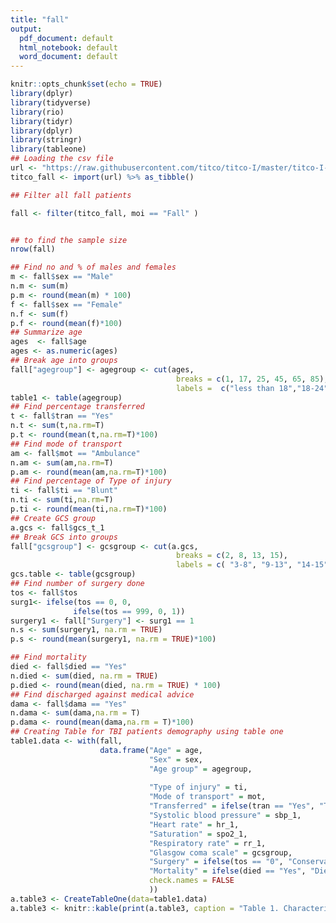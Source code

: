 ---
title: "fall"
output:
  pdf_document: default
  html_notebook: default
  word_document: default
---





```{r setup, include=FALSE}
knitr::opts_chunk$set(echo = TRUE)
library(dplyr)
library(tidyverse)
library(rio)
library(tidyr)
library(dplyr)
library(stringr)
library(tableone)
## Loading the csv file
url <- "https://raw.githubusercontent.com/titco/titco-I/master/titco-I-full-dataset-v1.csv"
titco_fall <- import(url) %>% as_tibble()

## Filter all fall patients

fall <- filter(titco_fall, moi == "Fall" )


## to find the sample size
nrow(fall)

## Find no and % of males and females
m <- fall$sex == "Male"
n.m <- sum(m)
p.m <- round(mean(m) * 100)
f <- fall$sex == "Female"
n.f <- sum(f)
p.f <- round(mean(f)*100)
## Summarize age
ages  <- fall$age
ages <- as.numeric(ages)
## Break age into groups
fall["agegroup"] <- agegroup <- cut(ages,
                                     breaks = c(1, 17, 25, 45, 65, 85),
                                     labels =  c("less than 18","18-24", "25-44", "45-64", "65+"))
table1 <- table(agegroup)
## Find percentage transferred
t <- fall$tran == "Yes"
n.t <- sum(t,na.rm=T)
p.t <- round(mean(t,na.rm=T)*100)
## Find mode of transport 
am <- fall$mot == "Ambulance"
n.am <- sum(am,na.rm=T)
p.am <- round(mean(am,na.rm=T)*100)
## Find percentage of Type of injury
ti <- fall$ti == "Blunt"
n.ti <- sum(ti,na.rm=T)
p.ti <- round(mean(ti,na.rm=T)*100)
## Create GCS group
a.gcs <- fall$gcs_t_1
## Break GCS into groups
fall["gcsgroup"] <- gcsgroup <- cut(a.gcs,
                                     breaks = c(2, 8, 13, 15),
                                     labels = c( "3-8", "9-13", "14-15"))
gcs.table <- table(gcsgroup)
## Find number of surgery done
tos <- fall$tos 
surg1<- ifelse(tos == 0, 0,
              ifelse(tos == 999, 0, 1))
surgery1 <- fall["Surgery"] <- surg1 == 1
n.s <- sum(surgery1, na.rm = TRUE)
p.s <- round(mean(surgery1, na.rm = TRUE)*100)

## Find mortality
died <- fall$died == "Yes"
n.died <- sum(died, na.rm = TRUE)
p.died <- round(mean(died, na.rm = TRUE) * 100)
## Find discharged against medical advice
dama <- fall$dama == "Yes"
n.dama <- sum(dama,na.rm = T)
p.dama <- round(mean(dama,na.rm = T)*100)
## Creating Table for TBI patients demography using table one
table1.data <- with(fall,
                    data.frame("Age" = age,
                               "Sex" = sex,
                               "Age group" = agegroup,
                               
                               "Type of injury" = ti,
                               "Mode of transport" = mot,
                               "Transferred" = ifelse(tran == "Yes", "Transferred", "Direct"),
                               "Systolic blood pressure" = sbp_1,
                               "Heart rate" = hr_1,
                               "Saturation" = spo2_1,
                               "Respiratory rate" = rr_1,
                               "Glasgow coma scale" = gcsgroup,
                               "Surgery" = ifelse(tos == "0", "Conservative", "Operative"),
                               "Mortality" = ifelse(died == "Yes", "Died", "Survived"),
                               check.names = FALSE
                               ))
a.table3 <- CreateTableOne(data=table1.data)
a.table3 <- knitr::kable(print(a.table3, caption = "Table 1. Characteristics of Fall Patients", showAllLevels = TRUE, printToggle = FALSE))








```

